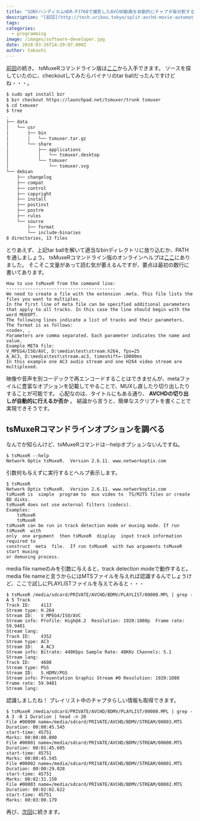 ```yaml
---
title: "SONYハンディカムHDR-PJ760で撮影したAVCHD動画を自動的にチャプタ毎分割するには（２）"
description: "[前回](http://tech.uribou.tokyo/split-avchd-movie-automatically/)の続き。tsMuxeRコマンドライ..."
tags:
categories:
  - programming
image: /images/software-developer.jpg
date: 2018-03-26T14:29:07.000Z
author: takashi
---
```




[前回](http://tech.uribou.tokyo/split-avchd-movie-automatically/)の続き。
tsMuxeRコマンドライン版は[ここ](https://code.launchpad.net/~robert-tari/tsmuxer/trunk)から入手できます。
ソースを探していたのに、checkoutしてみたらバイナリのtar ballだったんですけどね・・・。
```bash
$ sudo apt install bzr
$ bzr checkout https://launchpad.net/tsmuxer/trunk tsmuxer
$ cd txmuxer
$ tree
.
├── data
│   └── usr
│       ├── bin
│       │   └── tsmuxer.tar.gz
│       └── share
│           ├── applications
│           │   └── tsmuxer.desktop
│           └── tsmuxer
│               └── tsmuxer.svg
└── debian
    ├── changelog
    ├── compat
    ├── control
    ├── copyright
    ├── install
    ├── postinst
    ├── postrm
    ├── rules
    └── source
        ├── format
        └── include-binaries
8 directories, 13 files
```
とりあえず、上記tar ballを解いて適当なbinディレクトリに放り込むか、PATHを通しましょう。
tsMuxeRコマンドライン版のオンラインヘルプは[ここ](http://forum.doom9.org/showthread.php?t=142559)にありました。
そこそこ文量があって読む気が萎えるんですが、要点は最初の数行に書いてあります。
```
How to use tsMuxeR from the command line:
-----------------------------------------
We need to create a file with the extension .meta. This file lists the files you want to multiplex.
In the first line of meta file can be specified additional parameters that apply to all tracks. In this case the line should begin with the word MUXOPT.
The following lines indicate a list of tracks and their parameters.
The format is as follows:
<code>, , 
Parameters are comma separated. Each parameter indicates the name and value.
Example META file:
V_MPEG4/ISO/AVC, D:\media\test\stream.h264, fps=25
A_AC3, D:\media\test\stream.ac3, timeshift=-10000ms
In this example one AC3 audio stream and one H264 video stream are multiplexed.
```
映像や音声を別コーデックで再エンコードすることはできませんが、metaファイルに豊富なオプションを記載してやることで、MUXし直したり切り出したりすることが可能です。
心配なのは、タイトルにもある通り、 **AVCHDの切り出しが自動的に行えるか否か** 。
結論から言うと、簡単なスクリプトを書くことで実現できそうです。
## tsMuxeRコマンドラインオプションを調べる
なんでか知らんけど、txMuxeRコマンドは--helpオプションないんですね。
```
$ tsMuxeR --help
Network Optix tsMuxeR.  Version 2.6.11. www.networkoptix.com
```
引数何も与えずに実行するとヘルプ表示します。
```
$ tsMuxeR
Network Optix tsMuxeR.  Version 2.6.11. www.networkoptix.com
tsMuxeR is  simple  program to  mux video to  TS/M2TS files or create BD disks.
tsMuxeR does not use external filters (codecs).
Examples:
    tsMuxeR 
    tsMuxeR  
tsMuxeR can be run in track detection mode or muxing mode. If run tsMuxeR  with
only  one argument  then tsMuxeR  display  input track information  required to
construct  meta  file.  If run tsMuxeR  with two arguments tsMuxeR start muxing
or demuxing process.
```
media file nameのみを引数に与えると、track detection modeで動作すると。
media file nameと言うからにはMTSファイルを与えれば認識するんでしょうけど、ここで試しにPLAYLISTファイルを与えてみると・・・
```
$ tsMuxeR /media/sdcard/PRIVATE/AVCHD/BDMV/PLAYLIST/00000.MPL | grep -A 5 Track
Track ID:    4113
Stream type: H.264
Stream ID:   V_MPEG4/ISO/AVC
Stream info: Profile: High@4.2  Resolution: 1920:1080p  Frame rate: 59.9401
Stream lang:
Track ID:    4352
Stream type: AC3
Stream ID:   A_AC3
Stream info: Bitrate: 448Kbps Sample Rate: 48KHz Channels: 5.1
Stream lang:
Track ID:    4608
Stream type: PGS
Stream ID:   S_HDMV/PGS
Stream info: Presentation Graphic Stream #0 Resolution: 1920:1080 Frame rate: 59.9401
Stream lang:
```
認識しましたね！
プレイリスト中のチャプタらしい情報も取得できます。
```
$ tsMuxeR /media/sdcard/PRIVATE/AVCHD/BDMV/PLAYLIST/00000.MPL | grep -A 3 -B 1 Duration | head -n 20
File #00000 name=/media/sdcard/PRIVATE/AVCHD/BDMV/STREAM/00003.MTS
Duration: 00:00:45.545
start-time: 45751
Marks: 00:00:00.000
File #00001 name=/media/sdcard/PRIVATE/AVCHD/BDMV/STREAM/00000.MTS
Duration: 00:01:45.605
start-time: 45751
Marks: 00:00:45.545
File #00002 name=/media/sdcard/PRIVATE/AVCHD/BDMV/STREAM/00001.MTS
Duration: 00:00:29.028
start-time: 45751
Marks: 00:02:31.150
File #00003 name=/media/sdcard/PRIVATE/AVCHD/BDMV/STREAM/00002.MTS
Duration: 00:02:02.622
start-time: 45751
Marks: 00:03:00.179
```
再び、[次回](http://tech.uribou.tokyo/split-avchd-movie-automatically3/)に続きます。
